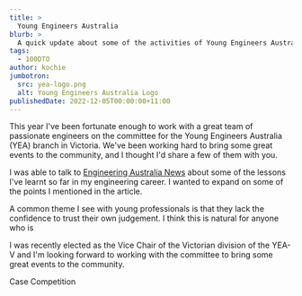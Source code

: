 ```yaml
---
title: >
  Young Engineers Australia
blurb: >
  A quick update about some of the activities of Young Engineers Australia.
tags:
  - 100DTO
author: kochie
jumbotron:
  src: yea-logo.png
  alt: Young Engineers Australia Logo
publishedDate: 2022-12-05T00:00:00+11:00
---
```


This year I've been fortunate enough to work with a great team of passionate
engineers on the committee for the Young Engineers Australia (YEA) branch in
Victoria. We've been working hard to bring some great events to the community,
and I thought I'd share a few of them with you.

I was able to talk to
[Engineering Australia News](https://www.engineersaustralia.org.au/news-and-media/2022/11/meet-robert-koch-graduate-member-and-software-engineer)
about some of the lessons I've learnt so far in my engineering career. I wanted
to expand on some of the points I mentioned in the article.

A common theme I see with young professionals is that they lack the confidence
to trust their own judgement. I think this is natural for anyone who is 

I was recently elected as the Vice Chair of the Victorian division of the YEA-V
and I'm looking forward to working with the committee to bring some great events
to the community.

Case Competition
